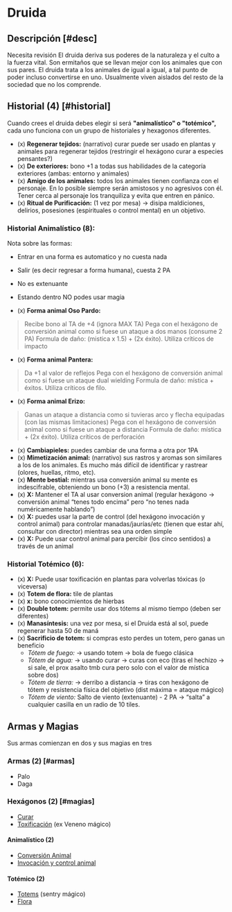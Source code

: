 
# Druida

<Bleed>
  <Screenshot src={druidPic} alt="placeholder" full />
</Bleed>

## Descripción [#desc]

<Callout type="warning" emoji="🔎">
  Necesita revisión
</Callout>
El druida deriva sus poderes de la naturaleza y el culto a la fuerza vital. Son ermitaños
que se llevan mejor con los animales que con sus pares. El druida trata a los animales
de igual a igual, a tal punto de poder incluso convertirse en uno. Usualmente 
viven aislados del resto de la sociedad que no los comprende.

## Historial (4) [#historial]
Cuando crees el druida debes elegir si será **"animalístico" o "totémico",** cada uno funciona con un grupo de historiales y hexagonos diferentes.

- (x) **Regenerar tejidos:** (narrativo) curar puede ser usado en plantas y animales para regenerar tejidos (restringir el hexágono curar a especies pensantes?)
- (x) **De exteriores:** bono +1 a todas sus habilidades de la categoría exteriores (ambas: entorno y animales)
- (x) **Amigo de los animales:** todos los animales tienen confianza con el personaje. En lo posible siempre serán amistosos y no agresivos con él. Tener cerca al personaje los tranquiliza y evita que entren en pánico.
- (x) **Ritual de Purificación:** (1 vez por mesa) -> disipa maldiciones, delirios, posesiones (espirituales o control mental) en un objetivo.

### Historial Animalístico (8):
Nota sobre las formas: 
- Entrar en una forma es automatico y no cuesta nada
- Salir (es decir regresar a forma humana), cuesta 2 PA
- No es extenuante
- Estando dentro NO podes usar magia

- (x) **Forma animal Oso Pardo:**
>  Recibe bono al TA de +4 (ignora MAX TA)
>  Pega con el hexágono de conversión animal como si fuese un ataque a dos manos (consume  2 PA)
>  Formula de daño: (mistica x 1.5) + (2x éxito). Utiliza críticos de impacto
- (x) **Forma animal Pantera:** 
>  Da +1 al valor de reflejos
>  Pega con el hexágono de conversión animal como si fuese un ataque dual wielding
>  Formula de daño: mística + éxitos. Utiliza críticos de filo.
- (x) **Forma animal Erizo:** 
>  Ganas un ataque a distancia como si tuvieras arco y flecha equipadas (con las mismas limitaciones)
>  Pega con el hexágono de conversión animal como si fuese un ataque a distancia
>  Formula de daño: mística + (2x éxito). Utiliza críticos de perforación
- (x) **Cambiapieles:** puedes cambiar de una forma a otra por 1PA
- (x) **Mimetización animal:** (narrativo) sus rastros y aromas son similares a los de los animales. Es mucho más difícil de identificar y rastrear (olores, huellas, ritmo, etc).
- (x) **Mente bestial:** mientras usa conversión animal su mente es indescifrable, obteniendo un bono (+3) a resistencia mental.
- (x) **X:** Mantener el TA al usar conversion animal (regular hexágono -> conversión animal “tenes todo encima” pero “no tenes nada numéricamente hablando”)
- (x) **X:** puedes usar la parte de control (del hexágono invocación y control animal) para controlar manadas/jaurías/etc (tienen que estar ahí, consultar con director) mientras sea una orden simple
- (x) **X:** Puede usar control animal para percibir (los cinco sentidos) a través de un animal

### Historial Totémico (6):
- (x) **X:** Puede usar toxificación en plantas para volverlas tóxicas (o viceversa)
- (x) **Totem de flora:**  tile de plantas
- (x) **x:** bono conocimientos de hierbas 
- (x) **Double totem:** permite usar dos tótems al mismo tiempo (deben ser diferentes) 
- (x) **Manasíntesis:** una vez por mesa, si el Druida está al sol, puede regenerar hasta 50 de maná
- (x) **Sacrificio de totem:** si compras esto perdes un totem, pero ganas un beneficio
    - _Tótem de fuego:_ -> usando totem -> bola de fuego clásica
    - _Tótem de agua:_ -> usando curar -> curas con eco (tiras el hechizo -> si sale, el prox asalto tmb cura pero solo con el valor de mística sobre dos)
    - _Tótem de tierra:_ -> derribo a distancia -> tiras con hexágono de tótem y resistencia física del objetivo (dist máxima = ataque mágico)
    - _Tótem de viento:_ Salto de viento (extenuante) - 2 PA -> “salta” a cualquier casilla en un radio de 10 tiles.

## Armas y Magias
Sus armas comienzan en dos y sus magias en tres

### Armas (2) [#armas]

- Palo
- Daga

### Hexágonos (2) [#magias]

- [Curar](/docs/list-hexagons/e18)
- [Toxificación](/docs/list-hexagons/e15) (ex Veneno mágico)

#### Animalístico (2)

- [Conversión Animal](/docs/list-hexagons/e26)
- [Invocación y control animal](/docs/list-hexagons/e05)

#### Totémico (2)

- [Totems](/docs/list-hexagons/e24) (sentry mágico)
- [Flora](/docs/list-hexagons/e03)
